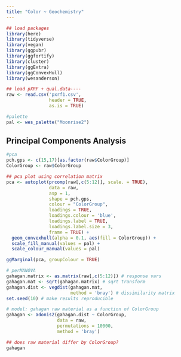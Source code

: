 ```yaml
---
title: "Color ~ Geochemistry"
---
```


```r
## load packages
library(here)
library(tidyverse)
library(vegan)
library(ggpubr)
library(ggfortify)
library(cluster)
library(ggExtra)
library(ggConvexHull)
library(wesanderson)

## load pXRF + qual.data----
raw <- read.csv('pxrf1.csv',
                header = TRUE,
                as.is = TRUE)

#palette
pal <- wes_palette("Moonrise2")
```

## Principal Components Analysis

```r
#pca
pch.gps <- c(15,17)[as.factor(raw$ColorGroup)]
ColorGroup <- raw$ColorGroup

## pca plot using correlation matrix
pca <- autoplot(prcomp(raw[,c(5:12)], scale. = TRUE),
                data = raw,
                asp = 1,
                shape = pch.gps,
                colour = "ColorGroup",
                loadings = TRUE, 
                loadings.colour = 'blue',
                loadings.label = TRUE,
                loadings.label.size = 3,
                frame = TRUE) +
  geom_convexhull(alpha = 0.1, aes(fill = ColorGroup)) +
  scale_fill_manual(values = pal) +
  scale_colour_manual(values = pal)

ggMarginal(pca, groupColour = TRUE)
```

```r
# perMANOVA
gahagan.matrix <- as.matrix(raw[,c(5:12)]) # response vars
gahagan.mat <- sqrt(gahagan.matrix) # sqrt transform
gahagan.dist <- vegdist(gahagan.mat,
                        method = 'bray') # dissimilarity matrix
set.seed(10) # make results reproducible

# model: gahagan raw material as a function of ColorGroup
gahagan <- adonis2(gahagan.dist ~ ColorGroup,
                   data = raw,
                   permutations = 10000,
                   method = 'bray')

## does raw material differ by ColorGroup?
gahagan
```
